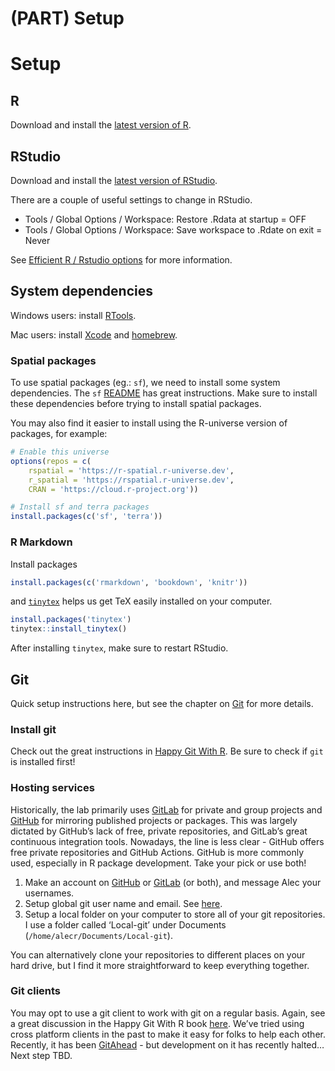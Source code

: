 # (PART) Setup {-}

# Setup

## R
Download and install the [latest version of R](https://cran.r-project.org/).


<!-- When migrating to a new version of R, this line might help updating packages.  -->
<!-- update.packages(checkBuilt = TRUE, ask = FALSE) -->


## RStudio

Download and install the [latest version of RStudio](https://www.rstudio.com/products/rstudio/download/#download).


There are a couple of useful settings to change in RStudio. 


* Tools / Global Options / Workspace: Restore .Rdata at startup = OFF
* Tools / Global Options / Workspace: Save workspace to .Rdate on exit = Never


See [Efficient R / Rstudio options](https://csgillespie.github.io/efficientR/set-up.html#rstudio-options) for more information. 


## System dependencies
Windows users: install [RTools](https://cran.r-project.org/bin/windows/Rtools/). 

Mac users: install [Xcode](https://developer.apple.com/xcode/resources/) and [homebrew](https://brew.sh/).

### Spatial packages
To use spatial packages (eg.: `sf`), we need to install some system dependencies. The `sf` [README](https://github.com/r-spatial/sf#installing) has great instructions. Make sure to install these dependencies before trying to install spatial packages.

You may also find it easier to install using the R-universe version of packages, for example: 

```r
# Enable this universe
options(repos = c(
  	rspatial = 'https://r-spatial.r-universe.dev',
    r_spatial = 'https://rspatial.r-universe.dev',
    CRAN = 'https://cloud.r-project.org'))

# Install sf and terra packages
install.packages(c('sf', 'terra'))
```


### R Markdown {#rmd-setup}

Install packages

```r
install.packages(c('rmarkdown', 'bookdown', 'knitr'))
```


and [`tinytex`](https://yihui.org/tinytex/) helps us get TeX easily installed on your computer. 


```r
install.packages('tinytex')
tinytex::install_tinytex()
```

After installing `tinytex`, make sure to restart RStudio. 


## Git {#git-setup}
Quick setup instructions here, but see the chapter on [Git](#git) for more details. 

### Install git

Check out the great instructions in  [Happy Git With R](https://happygitwithr.com/install-git.html). Be sure to check if `git` is installed first! 

### Hosting services

Historically, the lab primarily uses [GitLab](https://gitlab.com) for private
and group projects and [GitHub](https://github.com) for mirroring published
projects or packages. This was largely dictated by GitHub's lack of free, private 
repositories, and GitLab's great continuous integration tools. Nowadays, the 
line is less clear - GitHub offers free private repositories and GitHub Actions. 
GitHub is more commonly used, especially in R package development. Take your pick
or use both!


1. Make an account on [GitHub](https://github.com/signup?user_email=&source=form-home-signup)
or [GitLab](https://gitlab.com/users/sign_in) (or both), and message Alec your usernames. 
1. Setup global git user name and email. See [here](https://happygitwithr.com/hello-git.html). 
1. Setup a local folder on your computer to store all of your git repositories. I use a folder called 'Local-git' under Documents (`/home/alecr/Documents/Local-git`). 

You can alternatively clone your repositories to different places on your hard
drive, but I find it more straightforward to keep everything together. 



### Git clients

You may opt to use a git client to work with git on a regular basis. Again, see
a great discussion in the Happy Git With R book
[here](https://happygitwithr.com/git-client.html). We've tried using cross
platform clients in the past to make it easy for folks to help each other.
Recently, it has been [GitAhead](https://gitahead.github.io/gitahead.com/) - but
development on it has recently halted... Next step TBD.


